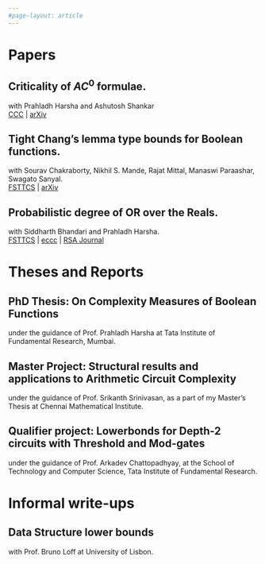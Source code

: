 ```yaml
---
#page-layout: article
---
```

# Papers

:::{.callout-warning icon=false appearance="minimal"}
# **Criticality of $AC^0$ formulae.**
with Prahladh Harsha and Ashutosh Shankar </br>
 [CCC]() |  [arXiv]() 
:::

:::{.callout-warning icon=false appearance="minimal"}
# **Tight Chang's lemma type bounds for Boolean functions.**
with Sourav Chakraborty, Nikhil S. Mande, Rajat Mittal, Manaswi Paraashar, Swagato Sanyal. </br>
[FSTTCS]() | [arXiv]()
:::

:::{.callout-warning icon=false appearance="minimal"}
# **Probabilistic degree of OR over the Reals.**
with Siddharth Bhandari and Prahladh Harsha. </br>
[FSTTCS]() | [eccc]() | [RSA Journal]()
:::


# Theses and Reports 

:::{.callout-note icon=false appearance="minimal"}
# **PhD Thesis: On Complexity Measures of Boolean Functions**
under the guidance of Prof. Prahladh Harsha
at Tata Institute of Fundamental Research, Mumbai.
:::

:::{.callout-note icon=false appearance="minimal"}
# **Master Project: Structural results and applications to Arithmetic Circuit Complexity**
under the guidance of Prof. Srikanth Srinivasan,
as a part of my Master’s Thesis at Chennai Mathematical Institute.
:::

:::{.callout-note icon=false appearance="minimal"}
# **Qualifier project: Lowerbonds for Depth-2 circuits with Threshold and Mod-gates**
under the guidance of Prof. Arkadev Chattopadhyay,
at the School of Technology and Computer Science, Tata Institute of Fundamental Research.
:::

# Informal write-ups

:::{.callout-tip icon=false appearance="minimal"}
# **Data Structure lower bounds**
with Prof. Bruno Loff at University of Lisbon.
:::
